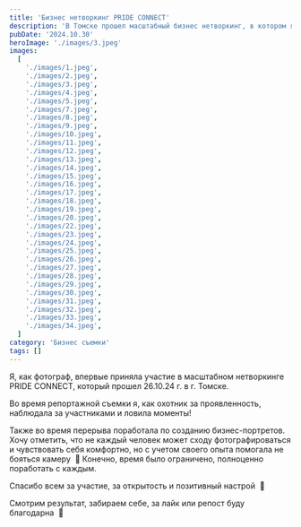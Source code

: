 ```yaml
---
title: 'Бизнес нетворкинг PRIDE CONNECT'
description: 'В Томске прошел масштабный бизнес нетворкинг, в котором я приняла участие'
pubDate: '2024.10.30'
heroImage: './images/3.jpeg'
images:
  [
    './images/1.jpeg',
    './images/2.jpeg',
    './images/3.jpeg',
    './images/4.jpeg',
    './images/5.jpeg',
    './images/7.jpeg',
    './images/8.jpeg',
    './images/9.jpeg',
    './images/10.jpeg',
    './images/11.jpeg',
    './images/12.jpeg',
    './images/13.jpeg',
    './images/14.jpeg',
    './images/15.jpeg',
    './images/16.jpeg',
    './images/17.jpeg',
    './images/18.jpeg',
    './images/19.jpeg',
    './images/20.jpeg',
    './images/22.jpeg',
    './images/23.jpeg',
    './images/24.jpeg',
    './images/25.jpeg',
    './images/26.jpeg',
    './images/27.jpeg',
    './images/28.jpeg',
    './images/29.jpeg',
    './images/30.jpeg',
    './images/31.jpeg',
    './images/32.jpeg',
    './images/33.jpeg',
    './images/34.jpeg',
  ]
category: 'Бизнес съемки'
tags: []
---
```


Я, как фотограф, впервые приняла участие в масштабном нетворкинге PRIDE CONNECT, который прошел 26.10.24 г. в г. Томске.

Во время репортажной съемки я, как охотник за проявленность, наблюдала за участниками и ловила моменты!

Также во время перерыва поработала по созданию бизнес-портретов. Хочу отметить, что не каждый человек может сходу фотографироваться и чувствовать себя комфортно, но с учетом своего опыта помогала не бояться камеру  📸 Конечно, время было ограничено, полноценно поработать с каждым.

Спасибо всем за участие, за открытость и позитивный настрой  🙌

Смотрим результат, забираем себе, за лайк или репост буду благодарна  🥰


